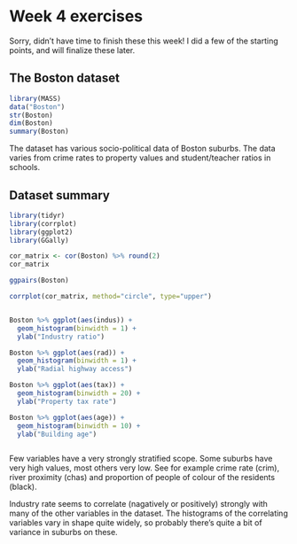 # Week 4 exercises

Sorry, didn't have time to finish these this week! I did a few of the starting points, and will finalize these later.

## The Boston dataset

```r
library(MASS)
data("Boston")
str(Boston)
dim(Boston)
summary(Boston)
```

The dataset has various socio-political data of Boston suburbs. The data varies from crime rates to property values and student/teacher ratios in schools.

## Dataset summary

```r
library(tidyr)
library(corrplot)
library(ggplot2)
library(GGally)

cor_matrix <- cor(Boston) %>% round(2) 
cor_matrix 

ggpairs(Boston)

corrplot(cor_matrix, method="circle", type="upper")


Boston %>% ggplot(aes(indus)) +
  geom_histogram(binwidth = 1) + 
  ylab("Industry ratio")

Boston %>% ggplot(aes(rad)) +
  geom_histogram(binwidth = 1) + 
  ylab("Radial highway access")

Boston %>% ggplot(aes(tax)) +
  geom_histogram(binwidth = 20) +
  ylab("Property tax rate")

Boston %>% ggplot(aes(age)) +
  geom_histogram(binwidth = 10) +
  ylab("Building age")



```
Few variables have a very strongly stratified scope. Some suburbs have very high values, most others very low. See for example crime rate (crim), river proximity (chas) and proportion of people of colour of the residents (black).

Industry rate seems to correlate (nagatively or positively) strongly with many of the other variables in the dataset. The histograms of the correlating variables vary in shape quite widely, so probably there's quite a bit of variance in suburbs on these.
